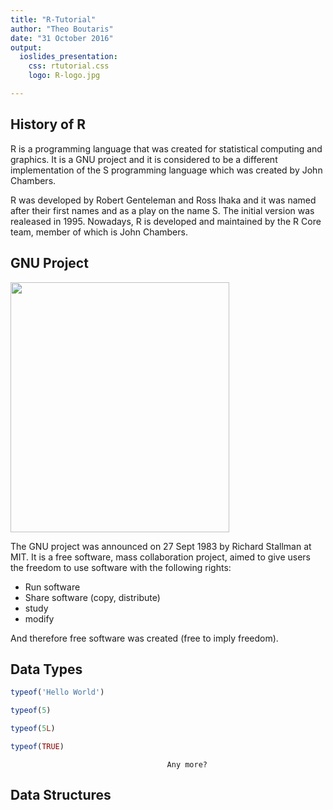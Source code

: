 ```yaml
---
title: "R-Tutorial"
author: "Theo Boutaris"
date: "31 October 2016"
output: 
  ioslides_presentation:
    css: rtutorial.css
    logo: R-logo.jpg

---
```


## History of R

R is a programming language that was created for statistical computing and graphics. It is a GNU
project and it is considered to be a different implementation of the S programming language which
was created by John Chambers. 

R was developed by Robert Genteleman and Ross Ihaka and it was named after their first names and as 
a play on the name S. The initial version was realeased in 1995. Nowadays, R is developed and 
maintained by the R Core team, member of which is John Chambers. 


## GNU Project {.smaller}

<div class="columns-2">
  <img src="Richard.jpg" height="400px" width="350px"/>

The GNU project was announced on 27 Sept 1983 by Richard Stallman at MIT. It is a free software,
mass collaboration project, aimed to give users the freedom to use software with the following
rights:

- Run software
- Share software (copy, distribute)
- study 
- modify

And therefore free software was created (free to imply freedom).
</div>

## Data Types {.build .smaller}

```R
typeof('Hello World')

typeof(5)

typeof(5L)

typeof(TRUE)
```

                                       Any more?

## Data Structures

